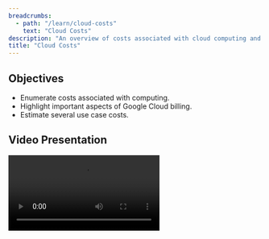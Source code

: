 ```yaml
---
breadcrumbs:
  - path: "/learn/cloud-costs"
    text: "Cloud Costs"
description: "An overview of costs associated with cloud computing and important aspects of Google Cloud billing."
title: "Cloud Costs"
---
```


## Objectives

- Enumerate costs associated with computing.
- Highlight important aspects of Google Cloud billing.
- Estimate several use case costs.

## Video Presentation

<Video src="https://www.youtube.com/embed/XLR0Ol8vQaE" />

## Slides

The slides for this tutorial are located [here](https://docs.google.com/presentation/d/1DnNRX703nlwEi0VLNqwcBzvGC8vBI1yGR0x1qOCapdY).
